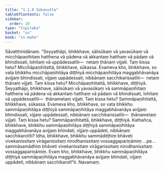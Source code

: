 ```yaml
---
title: "1.1.9 Sūkasutta"
tableOfContents: false
sidebar:
  order: 10
type: "tipitaka"
basket: "su"
book: "sn-maha"
---
```



<DynamicBreadcrumb />

<Division number="9" book="sn-maha" bookNo="14" page="9">

<Paragraph number="51" book="sn-maha">
Sāvatthinidānaṃ. “Seyyathāpi, bhikkhave, sālisūkaṃ vā yavasūkaṃ vā micchāpaṇihitaṃ hatthena vā pādena vā akkantaṃ hatthaṃ vā pādaṃ vā bhindissati, lohitaṃ vā uppādessatīti—  netaṃ ṭhānaṃ vijjati. Taṃ kissa hetu? Micchāpaṇihitattā, bhikkhave, sūkassa. Evameva kho, bhikkhave, so vata bhikkhu micchāpaṇihitāya diṭṭhiyā micchāpaṇihitāya maggabhāvanāya avijjaṃ bhindissati, vijjaṃ uppādessati, nibbānaṃ sacchikarissatīti—  netaṃ ṭhānaṃ vijjati. Taṃ kissa hetu? Micchāpaṇihitattā, bhikkhave, diṭṭhiyā.
</Paragraph>

<Paragraph number="52" book="sn-maha">
Seyyathāpi, bhikkhave, sālisūkaṃ vā yavasūkaṃ vā sammāpaṇihitaṃ hatthena vā pādena vā akkantaṃ hatthaṃ vā pādaṃ vā bhindissati, lohitaṃ vā uppādessatīti—  ṭhānametaṃ vijjati. Taṃ kissa hetu? Sammāpaṇihitattā, bhikkhave, sūkassa. Evameva kho, bhikkhave, so vata bhikkhu sammāpaṇihitāya diṭṭhiyā sammāpaṇihitāya maggabhāvanāya avijjaṃ bhindissati, vijjaṃ uppādessati, nibbānaṃ sacchikarissatīti—  ṭhānametaṃ vijjati. Taṃ kissa hetu? Sammāpaṇihitattā, bhikkhave, diṭṭhiyā.
</Paragraph>

<Paragraph number="53" book="sn-maha">
Kathañca, bhikkhave, bhikkhu sammāpaṇihitāya diṭṭhiyā sammāpaṇihitāya maggabhāvanāya avijjaṃ bhindati, vijjaṃ uppādeti, nibbānaṃ sacchikarotīti? Idha, bhikkhave, bhikkhu sammādiṭṭhiṃ bhāveti vivekanissitaṃ virāganissitaṃ nirodhanissitaṃ vossaggapariṇāmiṃ …pe…  sammāsamādhiṃ bhāveti vivekanissitaṃ virāganissitaṃ nirodhanissitaṃ vossaggapariṇāmiṃ. Evaṃ kho, bhikkhave, bhikkhu sammāpaṇihitāya diṭṭhiyā sammāpaṇihitāya maggabhāvanāya avijjaṃ bhindati, vijjaṃ uppādeti, nibbānaṃ sacchikarotī”ti.

</Paragraph>
</Division>

<Paragraph number="54" type="center" book="sn-maha">
Navamaṃ.
</Paragraph>